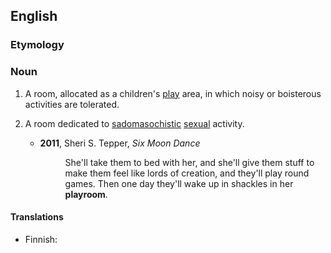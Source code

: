 ==English==

===Etymology===
{{compound|en|play|room}}

===Noun===
{{en-noun}}

# A room, allocated as a children's [[play]] area, in which noisy or boisterous activities are tolerated.
# {{lb|en|BDSM}} A room dedicated to [[sadomasochistic]] [[sexual]] activity.
#* '''2011''', Sheri S. Tepper, ''Six Moon Dance''
#*: She'll take them to bed with her, and she'll give them stuff to make them feel like lords of creation, and they'll play round games. Then one day they'll wake up in shackles in her '''playroom'''.

====Translations====
{{trans-top|room dedicated for playing}}
* Finnish: {{t|fi|leikkihuone}}
{{trans-mid}}
{{trans-bottom}}